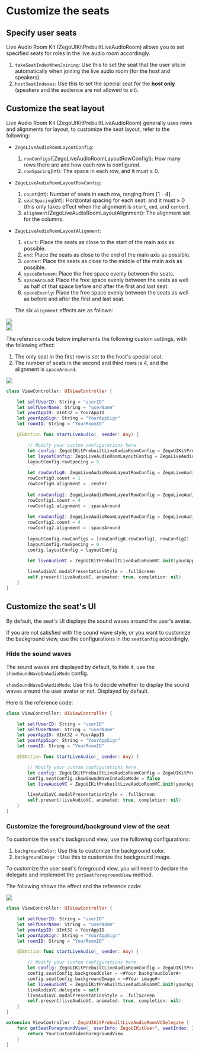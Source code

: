 # Customize the seats

## Specify user seats

Live Audio Room Kit (ZegoUIKitPrebuiltLiveAudioRoom) allows you to set specified seats for roles in the live audio room accordingly.

1. `takeSeatIndexWhenJoining`: Use this to set the seat that the user sits in automatically when joining the live audio room (for the host and speakers). 
2. `hostSeatIndexes`: Use this to set the special seat for the **host only** (speakers and the audience are not allowed to sit).

## Customize the seat layout

Live Audio Room Kit (ZegoUIKitPrebuiltLiveAudioRoom) generally uses rows and alignments for layout, to customize the seat layout, refer to the following:

- `ZegoLiveAudioRoomLayoutConfig`:
    1. `rowConfigs`([ZegoLiveAudioRoomLayoutRowConfig]): How many rows there are and how each row is configured.
    2. `rowSpacing`(int): The space in each row, and it must ≥ 0.

- `ZegoLiveAudioRoomLayoutRowConfig`:
    1. `count`(int): Number of seats in each row, ranging from [1 - 4].
    2. `seatSpacing`(int): Horizontal spacing for each seat, and it must ≥ 0 (this only takes effect when the alignment is `start`, `end`, and `center`).
    3. `alignment`(ZegoLiveAudioRoomLayoutAlignment): The alignment set for the columns.
    
- `ZegoLiveAudioRoomLayoutAlignment`:
    1. `start`: Place the seats as close to the start of the main axis as possible.
    2. `end`: Place the seats as close to the end of the main axis as possible.
    3. `center`: Place the seats as close to the middle of the main axis as possible.
    4. `spaceBetween`: Place the free space evenly between the seats.
    5. `spaceAround`: Place the free space evenly between the seats as well as half of that space before and after the first and last seat.
    6. `spaceEvenly`: Place the free space evenly between the seats as well as before and after the first and last seat.
    
    The six `alignment` effects are as follows: 

<div class="picture" style={{width:"100%",display:"flex",gap:"10px"}}>
    <div style={{width:"30%"}}>
        <Frame width="auto" height="auto" caption="">
            <img src="https://storage.zego.im/sdk-doc/Pics/ZegoUIKit/Flutter/audio_room/alignment_2.jpeg" />
        </Frame>
    </div>
    <div style={{width:"30%"}}>
        <Frame width="auto" height="auto" caption="">
            <img src="https://storage.zego.im/sdk-doc/Pics/ZegoUIKit/Flutter/audio_room/alignment_1.jpeg" />
        </Frame>
    </div>
</div>

The reference code below implements the following custom settings, with the following effect:

1. The only seat in the first row is set to the host's special seat.
2. The number of seats in the second and third rows is 4, and the alignment is `spaceAround`.

<div style={{width:"30%"}}>
    <Frame width="auto%" height="auto" caption="">
        <img src="https://storage.zego.im/sdk-doc/Pics/ZegoUIKit/Flutter/audio_room/custom_layout.jpeg" />
    </Frame>
</div>

```Swift
class ViewController: UIViewController {

    let selfUserID: String = "userID"
    let selfUserName: String = "userName"
    let yourAppID: UInt32 = YourAppID
    let yourAppSign: String = "YourAppSign"
    let roomID: String = "YourRoomID"

    @IBAction func startLiveAudio(_ sender: Any) {

        // Modify your custom configurations here.
        let config: ZegoUIKitPrebuiltLiveAudioRoomConfig = ZegoUIKitPrebuiltLiveAudioRoomConfig.host()
        let layoutConfig: ZegoLiveAudioRoomLayoutConfig = ZegoLiveAudioRoomLayoutConfig()
        layoutConfig.rowSpecing = 5
        
        let rowConfig0: ZegoLiveAudioRoomLayoutRowConfig = ZegoLiveAudioRoomLayoutRowConfig()
        rowConfig0.count = 1
        rowConfig0.alignment = .center
        
        let rowConfig1: ZegoLiveAudioRoomLayoutRowConfig = ZegoLiveAudioRoomLayoutRowConfig()
        rowConfig1.count = 4
        rowConfig1.alignment = .spaceAround
        
        let rowConfig2: ZegoLiveAudioRoomLayoutRowConfig = ZegoLiveAudioRoomLayoutRowConfig()
        rowConfig2.count = 4
        rowConfig2.alignment = .spaceAround
        
        layoutConfig.rowConfigs = [rowConfig0,rowConfig1, rowConfig2]
        layoutConfig.rowSpecing = 0
        config.layoutConfig = layoutConfig
  
        let liveAudioVC = ZegoUIKitPrebuiltLiveAudioRoomVC.init(yourAppID, appSign: yourAppSign, userID: selfUserID, userName: selfUserName, roomID: roomID, config: config)

        liveAudioVC.modalPresentationStyle = .fullScreen
        self.present(liveAudioVC, animated: true, completion: nil)
    }
}
```

## Customize the seat's UI

By default, the seat's UI displays the sound waves around the user's avatar.

If you are not satisfied with the sound wave style, or you want to customize the background view, use the configurations in the `seatConfig` accordingly.

### Hide the sound waves

The sound waves are displayed by default, to hide it, use the `showSoundWaveInAudioMode` config.

`showSoundWaveInAudioMode`: Use this to decide whether to display the sound waves around the user avatar or not. Displayed by default.

Here is the reference code:

```Swift
class ViewController: UIViewController {

    let selfUserID: String = "userID"
    let selfUserName: String = "userName"
    let yourAppID: UInt32 = YourAppID
    let yourAppSign: String = "YourAppSign"
    let roomID: String = "YourRoomID"

    @IBAction func startLiveAudio(_ sender: Any) {

        // Modify your custom configurations here.
        let config: ZegoUIKitPrebuiltLiveAudioRoomConfig = ZegoUIKitPrebuiltLiveAudioRoomConfig.host()
        config.seatConfig.showSoundWaveInAudioMode = false
        let liveAudioVC = ZegoUIKitPrebuiltLiveAudioRoomVC.init(yourAppID, appSign: yourAppSign, userID: selfUserID, userName: selfUserName, roomID: roomID, config: config)

        liveAudioVC.modalPresentationStyle = .fullScreen
        self.present(liveAudioVC, animated: true, completion: nil)
    }
}
```

### Customize the foreground/background view of the seat

To customize the seat's background view, use the following configurations:

1. `backgroundColor`: Use this to customize the background color.
2. `backgroundImage `: Use this to customize the background image.

To customize the user seat's foreground view, you will need to declare the delegate and implement the `getSeatForegroundView` method.

The following shows the effect and the reference code:

<div style={{width:"30%"}}>
    <Frame width="auto" height="auto" caption="">
        <img src="https://storage.zego.im/sdk-doc/Pics/ZegoUIKit/Flutter/audio_room/custom_bg_fg.gif" />
    </Frame>
</div>

```Swift
class ViewController: UIViewController {

    let selfUserID: String = "userID"
    let selfUserName: String = "userName"
    let yourAppID: UInt32 = YourAppID
    let yourAppSign: String = "YourAppSign"
    let roomID: String = "YourRoomID"

    @IBAction func startLiveAudio(_ sender: Any) {

        // Modify your custom configurations here.
        let config: ZegoUIKitPrebuiltLiveAudioRoomConfig = ZegoUIKitPrebuiltLiveAudioRoomConfig.host()
        config.seatConfig.backgroudColor = <#Your backgroudColor#>
        config.seatConfig.backgroundImage = <#Your image#>
        let liveAudioVC = ZegoUIKitPrebuiltLiveAudioRoomVC.init(yourAppID, appSign: yourAppSign, userID: selfUserID, userName: selfUserName, roomID: roomID, config: config)
        liveAudioVC.delegate = self
        liveAudioVC.modalPresentationStyle = .fullScreen
        self.present(liveAudioVC, animated: true, completion: nil)
    }
}

extension ViewController : ZegoUIKitPrebuiltLiveAudioRoomVCDelegate {
    func getSeatForegroundView(_ userInfo: ZegoUIKitUser?, seatIndex: Int) -> UIView? {
        return YourCustomVideoForegroundView
    }
}
```
